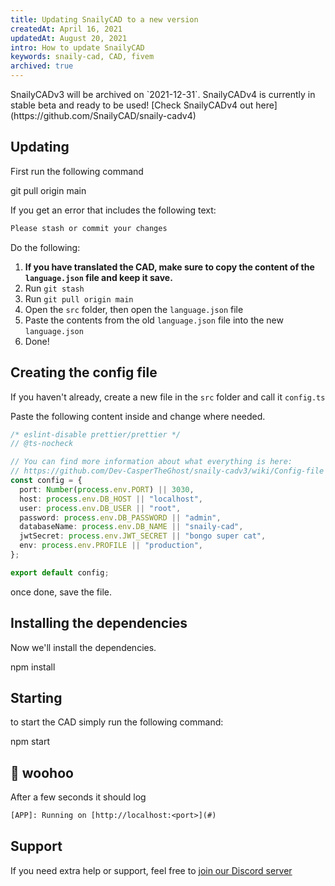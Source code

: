 ```yaml
---
title: Updating SnailyCAD to a new version
createdAt: April 16, 2021
updatedAt: August 20, 2021
intro: How to update SnailyCAD
keywords: snaily-cad, CAD, fivem
archived: true
---
```


<Info color="#F59E0B" title="Deprecation warning">
  SnailyCADv3 will be archived on `2021-12-31`. SnailyCADv4 is currently in stable beta and ready to
  be used! [Check SnailyCADv4 out here](https://github.com/SnailyCAD/snaily-cadv4)
</Info>

## Updating

First run the following command

<CommandLine>git pull origin main</CommandLine>

If you get an error that includes the following text:

```txt
Please stash or commit your changes
```

Do the following:

1. **If you have translated the CAD, make sure to copy the content of the `language.json` file and keep it save.**
2. Run `git stash`
3. Run `git pull origin main`
4. Open the `src` folder, then open the `language.json` file
5. Paste the contents from the old `language.json` file into the new `language.json`
6. Done!

## Creating the config file

If you haven't already, create a new file in the `src` folder and call it `config.ts`

Paste the following content inside and change where needed.

```typescript:src/config.ts
/* eslint-disable prettier/prettier */
// @ts-nocheck

// You can find more information about what everything is here:
// https://github.com/Dev-CasperTheGhost/snaily-cadv3/wiki/Config-file
const config = {
  port: Number(process.env.PORT) || 3030,
  host: process.env.DB_HOST || "localhost",
  user: process.env.DB_USER || "root",
  password: process.env.DB_PASSWORD || "admin",
  databaseName: process.env.DB_NAME || "snaily-cad",
  jwtSecret: process.env.JWT_SECRET || "bongo super cat",
  env: process.env.PROFILE || "production",
};

export default config;
```

once done, save the file.

## Installing the dependencies

Now we'll install the dependencies.

<CommandLine>npm install</CommandLine>

## Starting

to start the CAD simply run the following command:

<CommandLine>npm start</CommandLine>

## 🎉 woohoo

After a few seconds it should log

```txt
[APP]: Running on [http://localhost:<port>](#)
```

## Support

If you need extra help or support, feel free to [join our Discord server](https://discord.gg/eGnrPqEH7U)
